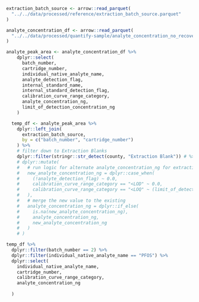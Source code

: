 
```r
extraction_batch_source <- arrow::read_parquet(
  "../../data/processed/reference/extraction_batch_source.parquet"
)

analyte_concentration_df <- arrow::read_parquet(
  "../../data/processed/quantify-sample/analyte_concentration_no_recovery.parquet"
)
```

```r
analyte_peak_area <- analyte_concentration_df %>%
    dplyr::select(
      batch_number,
      cartridge_number,
      individual_native_analyte_name,
      analyte_detection_flag,
      internal_standard_name,
      internal_standard_detection_flag,
      calibration_curve_range_category,
      analyte_concentration_ng,
      limit_of_detection_concentration_ng
    )

  temp_df <- analyte_peak_area %>%
    dplyr::left_join(
      extraction_batch_source,
      by = c("batch_number", "cartridge_number")
    ) %>%
    # filter down to Extraction Blanks
    dplyr::filter(stringr::str_detect(county, "Extraction Blank")) # %>%
    # dplyr::mutate(
    #   # run logic for alternate analyte_concentration_ng for extraction blanks
    #   new_analyte_concentration_ng = dplyr::case_when(
    #     (!analyte_detection_flag) ~ 0.0,
    #     calibration_curve_range_category == "<LOD" ~ 0.0,
    #     calibration_curve_range_category == "<LOQ" ~ (limit_of_detection_concentration_ng / (2^0.5))
    #   ),
    #   # merge the new value to the existing
    #   analyte_concentration_ng = dplyr::if_else(
    #     is.na(new_analyte_concentration_ng),
    #     analyte_concentration_ng,
    #     new_analyte_concentration_ng
    #   )
    # )
```

```r
temp_df %>% 
  dplyr::filter(batch_number == 2) %>% 
  dplyr::filter(individual_native_analyte_name == "PFOS") %>% 
  dplyr::select(
    individual_native_analyte_name,
    cartridge_number,
    calibration_curve_range_category,
    analyte_concentration_ng
    
  )
```